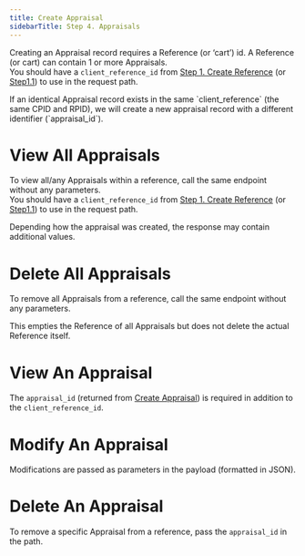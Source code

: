 ```yaml
---
title: Create Appraisal
sidebarTitle: Step 4. Appraisals
---
```



Creating an Appraisal record requires a Reference (or ‘cart’) id. A
Reference (or cart) can contain 1 or more Appraisals.\
You should have a `client_reference_id` from
[Step 1. Create Reference](/api-reference/create-client-reference)
(or [Step1.1](/api-reference/create-client-reference#list-all-references))
to use in the request path.

<Note>
If an identical Appraisal record exists in the same `client_reference`
(the same CPID and RPID), we will create a new appraisal record with a
different identifier (`appraisal_id`).
</Note>

<EndpointButton title="Create Appraisal Endpoint" href="/api-reference/default/client_reference-appraisal-1" />

# View All Appraisals
To view all/any Appraisals within a reference, call the same endpoint
without any parameters.\
You should have a `client_reference_id` from
[Step 1. Create Reference](/api-reference/create-client-reference)
(or [Step1.1](/api-reference/create-client-reference#list-all-references))
to use in the request path.

<Note>
Depending how the appraisal was created, the response may contain
additional values.
</Note>

<EndpointButton title="All Appraisals In Specific Client Reference Endpoint" href="/api-reference/default/client_reference-appraisal" /> 


# Delete All Appraisals
To remove all Appraisals from a reference, call the same endpoint
without any parameters.

<Note>
This empties the Reference of all Appraisals but does not delete the
actual Reference itself.
</Note>

<EndpointButton title="Delete All Appraisals In Specific Client Reference Endpoint" href="/api-reference/default/client_reference-appraisal-2" />


# View An Appraisal
The `appraisal_id` (returned from [Create Appraisal](/api-reference/appraisals))
is required in addition to the `client_reference_id`.

<EndpointButton title="Get Specific Appraisal" href="/api-reference/default/client_reference-appraisal-3" />

# Modify An Appraisal
Modifications are passed as parameters in the payload (formatted in
JSON).

<EndpointButton title="Modify Specific Appraisal" href="/api-reference/default/client_reference-appraisal-4" />

# Delete An Appraisal
To remove a specific Appraisal from a reference, pass the `appraisal_id`
in the path.

<EndpointButton title="Delete Specific Appraisal" href="/api-reference/default/client_reference-appraisal-5" />
